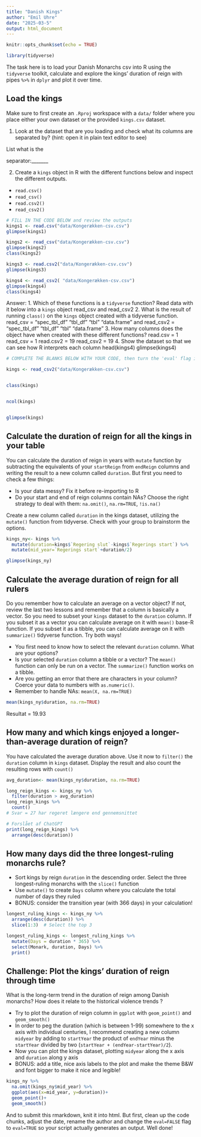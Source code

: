 ---
title: "Danish Kings"
author: "Emil Uhre"
date: "2025-03-5"
output: html_document
---

```{r setup, include=FALSE}
knitr::opts_chunk$set(echo = TRUE)
```
```{r library, echo=FALSE}
library(tidyverse)
```


The task here is to load your Danish Monarchs csv into R using the `tidyverse` toolkit, calculate and explore the kings' duration of reign with pipes `%>%` in `dplyr` and plot it over time.

## Load the kings

Make sure to first create an  `.Rproj` workspace with a `data/` folder where you place either your own dataset or the provided `kings.csv` dataset. 

1. Look at the dataset that are you loading and check what its columns are separated by? (hint: open it in plain text editor to see)

List what is the

separator:_______  

2. Create a `kings` object in R with the different functions below and inspect the different outputs.
-  `read.csv()`
-  `read_csv()`
-  `read.csv2()` 
-  `read_csv2()`
```{r eval = TRUE}
# FILL IN THE CODE BELOW and review the outputs
kings1 <- read.csv("data/Kongerækken-csv.csv")
glimpse(kings1)

kings2 <- read_csv("data/Kongerækken-csv.csv")
glimpse(kings2)
class(kings2)

kings3 <- read.csv2("data/Kongerækken-csv.csv")
glimpse(kings3)

kings4 <- read_csv2( "data/Kongerækken-csv.csv")
glimpse(kings4)
class(kings4)
```
Answer: 
1. Which of these functions is a `tidyverse` function? Read data with it below into a `kings` object
read_csv and read_csv2
2. What is the result of running `class()` on the `kings` object created with a tidyverse function.
read_csv = "spec_tbl_df" "tbl_df"      "tbl"         "data.frame" and read_csv2 = "spec_tbl_df" "tbl_df"      "tbl"         "data.frame"
3. How many columns does the object have when created with these different functions?
read.csv = 1
read_csv = 1
read.csv2 = 19
read_csv2 = 19
4. Show the dataset so that we can see how R interprets each column
head(kings4)
glimpse(kings4)



```{r eval = TRUE}
# COMPLETE THE BLANKS BELOW WITH YOUR CODE, then turn the 'eval' flag in this chunk to TRUE.

kings <- read_csv2("data/Kongerækken-csv.csv")


class(kings)


ncol(kings)


glimpse(kings)


```


## Calculate the duration of reign for all the kings in your table
You can calculate the duration of reign in years with `mutate` function by subtracting the equivalents of your `startReign` from `endReign` columns and writing the result to a new column called `duration`. But first you need to check a few things:

* Is your data messy? Fix it before re-importing to R
* Do your start and end of reign columns contain NAs? Choose the right strategy to deal with them: `na.omit()`, `na.rm=TRUE`, `!is.na()`


Create a new column called  `duration` in the kings dataset, utilizing the `mutate()` function from tidyverse. Check with your group to brainstorm the options.

```{r eval = TRUE}
kings_ny<- kings %>%
  mutate(duration=kings$`Regering slut`-kings$`Regerings start`) %>% 
  mutate(mid_year=`Regerings start`+duration/2)

glimpse(kings_ny)
```

## Calculate the average duration of reign for all rulers
Do you remember how to calculate an average on a vector object? If not, review the last two lessons and remember that a column is basically a vector. So you need to subset your `kings` dataset to the `duration` column. If you subset it as a vector you can calculate average on it with `mean()` base-R function. If you subset it as a tibble, you can calculate average on it with `summarize()` tidyverse function. Try both ways!

* You first need to know how to select the relevant `duration` column. What are your options?
* Is your selected `duration` column a tibble or a vector? The `mean()` function can only be run on a vector. The `summarize()` function works on a tibble.
* Are you getting an error that there are characters in your column? Coerce your data to numbers with `as.numeric()`.
* Remember to handle NAs: `mean(X, na.rm=TRUE)`


```{r eval = TRUE}
mean(kings_ny$duration, na.rm=TRUE)
```
Resultat = 19.93

## How many and which kings enjoyed a longer-than-average duration of reign?

You have calculated the average duration above. Use it now to `filter()` the `duration` column in  `kings` dataset. Display the result and also  count the resulting rows with `count()`

```{r eval = TRUE}
avg_duration<- mean(kings_ny$duration, na.rm=TRUE)

long_reign_kings <- kings_ny %>%
  filter(duration > avg_duration)
long_reign_kings %>%
  count()
# Svar = 27 har regeret længere end gennemsnittet

# Forslået af ChatGPT
print(long_reign_kings) %>% 
  arrange(desc(duration))
```


## How many days did the three longest-ruling monarchs rule? 

* Sort kings by reign `duration` in the descending order. Select the three longest-ruling monarchs with the `slice()` function
* Use `mutate()` to create `Days` column where you calculate the total number of days they ruled
* BONUS: consider the transition year (with 366 days) in your calculation!

```{r eval = TRUE}
longest_ruling_kings <- kings_ny %>%
  arrange(desc(duration)) %>%
  slice(1:3)  # Select the top 3

longest_ruling_kings <- longest_ruling_kings %>%
  mutate(Days = duration * 365) %>% 
  select(Monark, duration, Days) %>% 
  print()
```


## Challenge: Plot the kings' duration of reign through time

What is the long-term trend in the duration of reign among Danish monarchs? How does it relate to the historical violence trends ? 

* Try to plot the duration of reign column in `ggplot` with `geom_point()` and  `geom_smooth()`
* In order to peg the duration (which is between 1-99) somewhere to the x axis with individual centuries, I recommend creating a new column `midyear` by adding to `startYear` the product of `endYear` minus the `startYear` divided by two (`startYear + (endYear-startYear)/2`).
* Now you can plot the kings dataset, plotting `midyear` along the x axis and `duration` along y axis
* BONUS: add a title, nice axis labels to the plot and make the theme B&W and font bigger to make it nice and legible!

```{r eval = TRUE}
kings_ny %>% 
  na.omit(kings_ny$mid_year) %>% 
  ggplot(aes(x=mid_year, y=duration))+
  geom_point()+
  geom_smooth()
```

And to submit this rmarkdown, knit it into html. But first, clean up the code chunks, adjust the date, rename the author and change the `eval=FALSE` flag to `eval=TRUE` so your script actually generates an output.
Well done!


